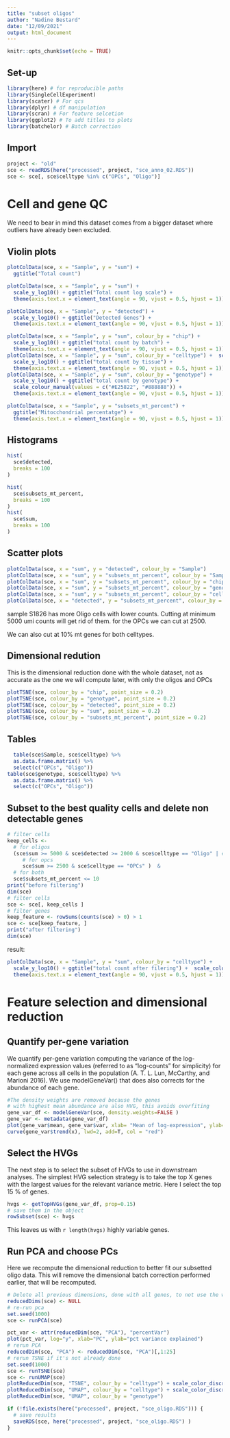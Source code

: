 ```yaml
---
title: "subset oligos"
author: "Nadine Bestard"
date: "12/09/2021"
output: html_document
---
```


```r
knitr::opts_chunk$set(echo = TRUE)
```

## Set-up


```r
library(here) # for reproducible paths
library(SingleCellExperiment)
library(scater) # For qcs
library(dplyr) # df manipulation
library(scran) # For feature selcetion
library(ggplot2) # To add titles to plots
library(batchelor) # Batch correction
```

## Import

```r
project <- "old"
sce <- readRDS(here("processed", project, "sce_anno_02.RDS"))
sce <- sce[, sce$celltype %in% c("OPCs", "Oligo")]

```

# Cell and gene QC

We need to bear in mind this dataset comes from a bigger dataset where outliers have already been excluded. 


## Violin plots

```r
plotColData(sce, x = "Sample", y = "sum") +
  ggtitle("Total count") 

plotColData(sce, x = "Sample", y = "sum") +
  scale_y_log10() + ggtitle("Total count log scale") +
  theme(axis.text.x = element_text(angle = 90, vjust = 0.5, hjust = 1))

plotColData(sce, x = "Sample", y = "detected") +
  scale_y_log10() + ggtitle("Detected Genes") +
  theme(axis.text.x = element_text(angle = 90, vjust = 0.5, hjust = 1))

plotColData(sce, x = "Sample", y = "sum", colour_by = "chip") +
  scale_y_log10() + ggtitle("total count by batch") +
  theme(axis.text.x = element_text(angle = 90, vjust = 0.5, hjust = 1))
plotColData(sce, x = "Sample", y = "sum", colour_by = "celltype") +  scale_color_discrete() +
  scale_y_log10() + ggtitle("total count by tissue") +
  theme(axis.text.x = element_text(angle = 90, vjust = 0.5, hjust = 1))
plotColData(sce, x = "Sample", y = "sum", colour_by = "genotype") +
  scale_y_log10() + ggtitle("total count by genotype") +
  scale_colour_manual(values = c("#E25822", "#888888")) +
  theme(axis.text.x = element_text(angle = 90, vjust = 0.5, hjust = 1))

plotColData(sce, x = "Sample", y = "subsets_mt_percent") +
  ggtitle("Mitocchondrial percentatge") +
  theme(axis.text.x = element_text(angle = 90, vjust = 0.5, hjust = 1))


```

## Histograms

 
```r
hist(
  sce$detected,
  breaks = 100
)

hist(
  sce$subsets_mt_percent,
  breaks = 100
)
hist(
  sce$sum,
  breaks = 100
)
```

## Scatter plots

```r
plotColData(sce, x = "sum", y = "detected", colour_by = "Sample")
plotColData(sce, x = "sum", y = "subsets_mt_percent", colour_by = "Sample", size_by = "celltype")
plotColData(sce, x = "sum", y = "subsets_mt_percent", colour_by = "chip")
plotColData(sce, x = "sum", y = "subsets_mt_percent", colour_by = "genotype", size_by = "celltype")
plotColData(sce, x = "sum", y = "subsets_mt_percent", colour_by = "celltype", size_by = "celltype") + scale_color_discrete()
plotColData(sce, x = "detected", y = "subsets_mt_percent", colour_by = "celltype", size_by = "celltype") + scale_color_discrete()
```

sample S1826 has more Oligo cells with lower counts. Cutting at 
minimum 5000 umi counts will get rid of them. for the OPCs we can cut at 2500.

We can also cut at 10% mt genes for both celltypes. 

## Dimensional redution

This is the dimensional reduction done with the whole dataset, not as accurate as the one we will compute later, with only the oligos and OPCs
```r
plotTSNE(sce, colour_by = "chip", point_size = 0.2)
plotTSNE(sce, colour_by = "genotype", point_size = 0.2)
plotTSNE(sce, colour_by = "detected", point_size = 0.2)
plotTSNE(sce, colour_by = "sum", point_size = 0.2)
plotTSNE(sce, colour_by = "subsets_mt_percent", point_size = 0.2)
```


## Tables

```r
  table(sce$Sample, sce$celltype) %>% 
  as.data.frame.matrix() %>% 
  select(c("OPCs", "Oligo"))
table(sce$genotype, sce$celltype) %>% 
  as.data.frame.matrix() %>% 
  select(c("OPCs", "Oligo"))
```


## Subset to the best quality cells and delete non detectable genes


```r
# filter cells
keep_cells <- 
  # for oligos
  (sce$sum >= 5000 & sce$detected >= 2000 & sce$celltype == "Oligo" | # for oligos
     # for opcs
     sce$sum >= 2500 & sce$celltype == "OPCs" )  &
  # for both
  sce$subsets_mt_percent <= 10 
print("before filtering")
dim(sce)
# filter cells
sce <- sce[, keep_cells ]
# filter genes
keep_feature <- rowSums(counts(sce) > 0) > 1
sce <- sce[keep_feature, ]
print("after filtering")
dim(sce)

```


result: 
```r
plotColData(sce, x = "Sample", y = "sum", colour_by = "celltype") +
  scale_y_log10() + ggtitle("total count after filering") +  scale_color_discrete() +
  theme(axis.text.x = element_text(angle = 90, vjust = 0.5, hjust = 1))
```


# Feature selection and dimensional reduction

## Quantify per-gene variation

We quantify per-gene variation computing the variance of the log-normalized expression values (referred to as "log-counts" for simplicity) for each gene across all cells in the population (A. T. L. Lun, McCarthy, and Marioni 2016). We use modelGeneVar() that does also corrects for the abundance of each gene.

```r
#The density weights are removed because the genes
# with highest mean abundance are also HVG, this avoids overfiting
gene_var_df <- modelGeneVar(sce, density.weights=FALSE )
gene_var <- metadata(gene_var_df)
plot(gene_var$mean, gene_var$var, xlab= "Mean of log-expression", ylab= "Variance of log-expression")
curve(gene_var$trend(x), lwd=2, add=T, col = "red")
```

## Select the HVGs

The next step is to select the subset of HVGs to use in downstream analyses. The simplest HVG selection strategy is to take the top X genes with the largest values for the relevant variance metric. Here I select the top 15 % of genes.

```r
hvgs <- getTopHVGs(gene_var_df, prop=0.15)
# save them in the object
rowSubset(sce) <- hvgs
```

This leaves us with `r length(hvgs)` highly variable genes.

## Run PCA and choose PCs

Here we recompute the dimensional reduction to better fit our subsetted oligo data. This will remove the 
dimensional batch correction performed earlier, that will be recomputed. 

```r
# Delete all previous dimensions, done with all genes, to not use the wrong ones
reducedDims(sce) <- NULL
# re-run pca
set.seed(1000)
sce <- runPCA(sce)
```


```r
pct_var <- attr(reducedDim(sce, "PCA"), "percentVar")
plot(pct_var, log="y", xlab="PC", ylab="pct variance explained")
# rerun PCA
reducedDim(sce, "PCA") <- reducedDim(sce, "PCA")[,1:25]
# rerun TSNE if it's not already done
set.seed(1000)
sce <- runTSNE(sce)
sce <- runUMAP(sce)
plotReducedDim(sce, "TSNE", colour_by = "celltype") + scale_color_discrete()
plotReducedDim(sce, "UMAP", colour_by = "celltype") + scale_color_discrete()
plotReducedDim(sce, "UMAP", colour_by = "genotype")

if (!file.exists(here("processed", project, "sce_oligo.RDS"))) {
  # save results
  saveRDS(sce, here("processed", project, "sce_oligo.RDS") )
}
```
